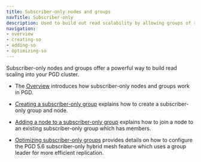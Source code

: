 ```yaml
---
title: Subscriber-only nodes and groups
navTitle: Subscriber-only
description: Used to build out read scalability by allowing groups of read-only nodes in a PGD cluster.
navigation:
- overview
- creating-so
- adding-so
- optimizing-so
---
```


Subscriber-only nodes and groups offer a powerful way to build read scaling into your PGD cluster.

* The [Overview](overview) introduces how subscriber-only nodes and groups work in PGD.

* [Creating a subscriber-only group](creating-so) explains how to create a subscriber-only group and node.

* [Adding a node to a subscriber-only group](joining-so) explains how to join a node to an existing subscriber-only group which has members.

* [Optimizing subscriber-only groups](optimizing-so) provides details on how to configure the PGD 5.6 subscriber-only hybrid mesh feature which uses a group leader for more efficient replication.

